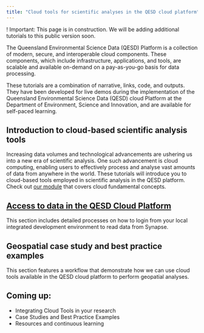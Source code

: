 ```yaml
---
title: "Cloud tools for scientific analyses in the QESD cloud platform"
---
```


! Important: This page is in construction. We will be adding additional tutorials to this public version soon.

The Queensland Environmental Science Data (QESD) Platform is a collection of modern, secure, and interoperable cloud components. These components, which include infrastructure, applications, and tools, are scalable and available on-demand on a pay-as-you-go basis for data processing.

These tutorials are a combination of narrative, links, code, and outputs. They have been developed for live demos during the implementation of the Queensland Environmental Science Data (QESD) cloud Platform at the Department of Environment, Science and Innovation, and are available for self-paced learning.

## Introduction to cloud-based scientific analysis tools

Increasing data volumes and technological advancements are ushering us into a new era of scientific analysis. One such advancement is cloud computing, enabling users to effectively process and analyse vast amounts of data from anywhere in the world. These tutorials will introduce you to cloud-based tools employed in scientific analysis in the QESD platform. Check out [our module](https://mariariveraaraya.github.io/cloud_training/) that covers cloud fundamental concepts.

## [Access to data in the QESD Cloud Platform](cloud_concepts/python_query_synapse_views.ipynb)

This section includes detailed processes on how to login from your local integrated development environment to read data from Synapse.

## Geospatial case study and best practice examples

This section features a workflow that demonstrate how we can use cloud tools available in the QESD cloud platform to perform geopatial analyses.

## Coming up:

- Integrating Cloud Tools in your research
- Case Studies and Best Practice Examples
- Resources and continuous learning

